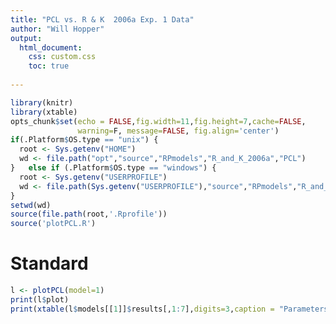 ```yaml
---
title: "PCL vs. R & K  2006a Exp. 1 Data"
author: "Will Hopper"
output: 
  html_document:
    css: custom.css
    toc: true
  
---
```


```r
library(knitr)
library(xtable)
opts_chunk$set(echo = FALSE,fig.width=11,fig.height=7,cache=FALSE, 
               warning=F, message=FALSE, fig.align='center')
if(.Platform$OS.type == "unix") {
  root <- Sys.getenv("HOME")
  wd <- file.path("opt","source","RPmodels","R_and_K_2006a","PCL")
}   else if (.Platform$OS.type == "windows") {
  root <- Sys.getenv("USERPROFILE")
  wd <- file.path(Sys.getenv("USERPROFILE"),"source","RPmodels","R_and_K_2006a","PCL")
}
setwd(wd)
source(file.path(root,'.Rprofile'))
source('plotPCL.R')
```

# Standard
```r
l <- plotPCL(model=1)
print(l$plot)
print(xtable(l$models[[1]]$results[,1:7],digits=3,caption = "Parameters"),type="html",caption.placement='top')
```